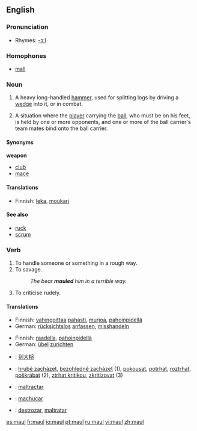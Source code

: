 {{see|Maul}}
==English==

===Pronunciation===
*Rhymes: [[Rhymes:English:-ɔːl|-ɔːl]]

===Homophones===
*[[mall]]

===Noun===
{{en-noun}}

# A heavy long-handled [[hammer]], used for splitting logs by driving a [[wedge]] into it, or in combat.
# {{rugby}} A situation where the [[player]] carrying the [[ball]], who must be on his feet, is held by one or more opponents, and one or more of the ball carrier's team mates bind onto the ball carrier.

====Synonyms====
'''weapon'''
*[[club]]
*[[mace]]

====Translations====
{{trans-top|heavy, long-handled hammer}}
*Finnish: [[leka]], [[moukari]]
{{trans-bottom}}

====See also====
* [[ruck]]
* [[scrum]]

===Verb===
{{en-verb}}

# To handle someone or something in a rough way.
# To savage.
#:''The bear '''mauled''' him in a terrible way.''
# To criticise rudely.

====Translations====
{{trans-top|handle in a rough way}}
*Finnish: [[vahingoittaa]] [[paha|pahasti]], [[murjoa]], [[pahoinpidellä]]
*German: [[rücksichtslos]] [[anfassen]], [[misshandeln]]
{{trans-mid}}
{{trans-bottom}}

{{trans-top|savage}}
*Finnish: [[raadella]], [[pahoinpidellä]]
*German: [[übel]] [[zurichten]]
{{trans-mid}}
{{trans-bottom}}

{{checktrans}}
{{trans-top|translations to be checked}}
*{{ttbc|Chinese}}: [[到大槌]]
*{{ttbc|Czech}}: [[hrubě zacházet]], [[bezohledně zacházet]]  (1), [[pokousat]], [[potrhat]], [[roztrhat]], [[poškrábat]] (2),  [[ztrhat kritikou]], [[zkritizovat]] (3)
*{{ttbc|Interlingua}}: [[maltractar]]
*{{ttbc|Portuguese}}: [[machucar]]
*{{ttbc|Spanish}}: [[destrozar]], [[maltratar]]
{{trans-bottom}}

[[es:maul]]
[[fr:maul]]
[[io:maul]]
[[pt:maul]]
[[ru:maul]]
[[vi:maul]]
[[zh:maul]]